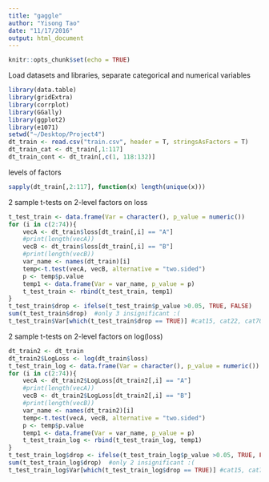 ```yaml
---
title: "gaggle"
author: "Yisong Tao"
date: "11/17/2016"
output: html_document
---
```


```r
knitr::opts_chunk$set(echo = TRUE)
```
Load datasets and libraries, separate categorical and numerical variables
```r
library(data.table)
library(gridExtra)
library(corrplot)
library(GGally)
library(ggplot2)
library(e1071)
setwd("~/Desktop/Project4")
dt_train <- read.csv("train.csv", header = T, stringsAsFactors = T)
dt_train_cat <- dt_train[,1:117]
dt_train_cont <- dt_train[,c(1, 118:132)]
```
levels of factors
```r
sapply(dt_train[,2:117], function(x) length(unique(x)))
```


2 sample t-tests on 2-level factors on loss
```r
t_test_train <- data.frame(Var = character(), p_value = numeric())
for (i in c(2:74)){
    vecA <- dt_train$loss[dt_train[,i] == "A"]
    #print(length(vecA))
    vecB <- dt_train$loss[dt_train[,i] == "B"]
    #print(length(vecB))
    var_name <- names(dt_train)[i]
    temp<-t.test(vecA, vecB, alternative = "two.sided")
    p <- temp$p.value
    temp1 <- data.frame(Var = var_name, p_value = p)
    t_test_train <- rbind(t_test_train, temp1)
}
t_test_train$drop <- ifelse(t_test_train$p_value >0.05, TRUE, FALSE)
sum(t_test_train$drop)  #only 3 insignificant :(
t_test_train$Var[which(t_test_train$drop == TRUE)] #cat15, cat22, cat70 can be dropped
```

2 sample t-tests on 2-level factors on log(loss)
```r
dt_train2 <- dt_train
dt_train2$LogLoss <- log(dt_train$loss)
t_test_train_log <- data.frame(Var = character(), p_value = numeric())
for (i in c(2:74)){
    vecA <- dt_train2$LogLoss[dt_train2[,i] == "A"]
    #print(length(vecA))
    vecB <- dt_train2$LogLoss[dt_train2[,i] == "B"]
    #print(length(vecB))
    var_name <- names(dt_train2)[i]
    temp<-t.test(vecA, vecB, alternative = "two.sided")
    p <- temp$p.value
    temp1 <- data.frame(Var = var_name, p_value = p)
    t_test_train_log <- rbind(t_test_train_log, temp1)
}
t_test_train_log$drop <- ifelse(t_test_train_log$p_value >0.05, TRUE, FALSE)
sum(t_test_train_log$drop)  #only 2 insignificant :(
t_test_train_log$Var[which(t_test_train_log$drop == TRUE)] #cat15, cat70 can be dropped
```

